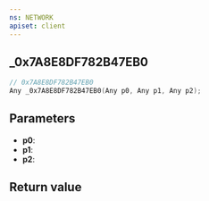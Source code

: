 ```yaml
---
ns: NETWORK
apiset: client
---
```

## _0x7A8E8DF782B47EB0

```c
// 0x7A8E8DF782B47EB0
Any _0x7A8E8DF782B47EB0(Any p0, Any p1, Any p2);
```


## Parameters
* **p0**:
* **p1**:
* **p2**:

## Return value